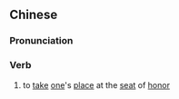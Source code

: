 ==Chinese==
{{zh-forms}}

===Pronunciation===
{{zh-pron
|m=shàngzuò
|h=pfs=sông-chhô
|cat=v
}}

===Verb===
{{zh-verb}}

# {{lb|zh|literary}} to [[take]] [[one]]'s [[place]] at the [[seat]] of [[honor]]